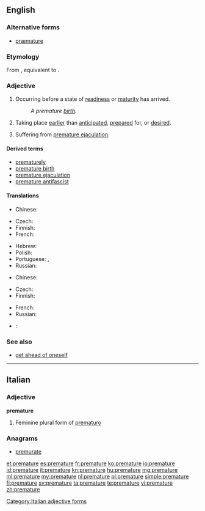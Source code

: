 ==English==
{{wikipedia}}

===Alternative forms===
* [[præmature]] {{qualifier|archaic}}

===Etymology===
{{circa|1520}} From {{etyl|la|en}} {{term|praematurus|lang=la}}, equivalent to {{prefix|pre|mature}}.

===Adjective===
{{en-adj}}

# Occurring before a state of [[readiness]] or [[maturity]] has arrived.
#: ''A premature [[birth]].''
# Taking place [[earlier]] than [[anticipated]], [[prepared]] for, or [[desired]].
# {{informal}} Suffering from [[premature ejaculation]].

====Derived terms====
* [[prematurely]]
* [[premature birth]]
* [[premature ejaculation]]
* [[premature antifascist]]

====Translations====
{{trans-top|occurring before a state of readiness or maturity}}
* Chinese:
*: {{trreq|cmn}}
* Czech: {{t-|cs|předčasný}}
* Finnish: {{t-|fi|ennenaikainen}}
* French: {{t+|fr|prématuré}}
{{trans-mid}}
* Hebrew: {{t-|he|טרם לבגרות|m|tr=terem le bagrut}}
* Polish: {{t+|pl|przedwczesny|m}}
* Portuguese: {{t+|pt|prematuro|m}}, {{t-|pt|prematura|f}}
* Russian: {{t+|ru|преждевременный|tr=preždevrémennyj}}
{{trans-bottom}}

{{trans-top|taking place earlier than anticipated}}
* Chinese:
*: {{trreq|cmn}}
* Czech: {{t-|cs|předčasný}}
* Finnish: {{t-|fi|ennenaikainen}}
{{trans-mid}}
* French: {{t+|fr|prématuré}}
* Russian: {{t+|ru|преждевременный|tr=preždevrémennyj}}
{{trans-bottom}}

{{checktrans-top}}
* {{ttbc|ku}}: {{ku-Arab|[[پێشوه‌خت]]}}
{{trans-bottom}}

===See also===
* [[get ahead of oneself]]

----

==Italian==

===Adjective===
'''premature'''

# Feminine plural form of [[prematuro]]

===Anagrams===
* [[premurate#Italian|premurate]]

[[Category:Italian adjective forms]]

[[et:premature]]
[[es:premature]]
[[fr:premature]]
[[ko:premature]]
[[io:premature]]
[[id:premature]]
[[it:premature]]
[[kn:premature]]
[[hu:premature]]
[[mg:premature]]
[[ml:premature]]
[[my:premature]]
[[nl:premature]]
[[pl:premature]]
[[simple:premature]]
[[fi:premature]]
[[sv:premature]]
[[ta:premature]]
[[te:premature]]
[[vi:premature]]
[[zh:premature]]